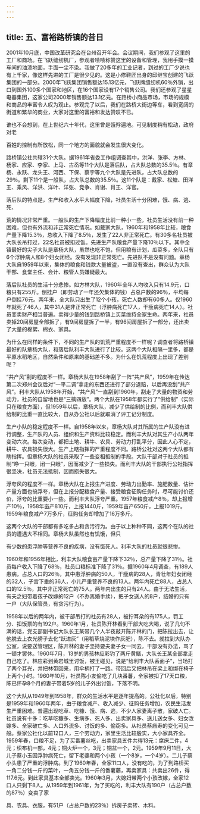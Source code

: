 ```yaml
---
---
---
```

title: 五、富裕路桥镇的昔日
---



2001年10月底，中国改革研究会在台州召开年会。会议期间，我们参观了这里的工厂和商场。在飞跃缝纫机厂，参观者啧啧称赞这里的设备和管理，我用手摸一摸车间的油漆地面，手面一尘不染。我做了20多年的工业记者，到过的工厂少说也有上千家，像这样先进的工厂是很少见的。这是小修鞋匠出身的邱继宝创建的飞跃集团的一部分。2000年飞跃集团销售额达15.13亿元，飞跃牌缝纫机60％外销，出口到国外100多个国家和地区，在16个国家设有17个销售公司。我们还参观了星星电器集团，这家公司2000年销售额达13.1亿元。在路桥小商品市场，市场的规模和商品的丰富令人叹为观止。参观完了以后，我们在路桥大街边等车，看到宽阔的街道和繁华的商业，大家对这里的富裕和发达赞叹不已。

谁也不会想到，在上世纪六十年代，这里曾是饿殍遍地。可见制度稍有松动，政府对老

百姓的控制有所放松，同一个地方的面貌就会发生很大变化。

路桥镇公社共辖31个大队。据1961年省委工作组调查其中，洪洋、张李、方林、杨家、应家、李家、上马、古岙等11个大队是落后队，占大队总数的35.5％。有章杨、永跃、龙头王、河西、下保、蔡宇等九个大队是先进队，占大队总数的29％。剩下11个是一般队，占大队总数的35.5％。这11个队是：戴家、松塘、田洋王、乘风、洋洪、洋叶、洋张、竞争、肖谢、肖王、洋官。

落后队的特点是，生产和收入水平大幅度下降，社员生活十分困难，饿、病、逃、死、

荒的情况非常严重。一般队的生产下降幅度比前一种小一些，社员生活没有前一种困难，但也有外流和非正常死亡情况。如戴家大队，1960年和1958年比较，粮食产量下降15.3％，总收入下降了8.5％，发生了22人非正常死亡。有30多名社员被大队长吊打过，22名社员被扣过饭。先进生产队粮食产量下降10％以下。其中全镇最好的尖子大队是章杨大队，虽然也吃不饱，但用粮有计划，瓜菜多，全队只有6个浮肿病人和8个妇女闭经。没有发现非正常死亡。先进队不是没有问题。章杨大队自1959年以来，集体的粮食和钱款大量被盗，一直没有查出，群众认为大队干部、食堂主任、会计、粮管人员嫌疑最大。

落后队社员的生活十分悲惨。如方林大队，1960年全年人均收入只有14.9元，口粮只有255斤。倒挂户（即劳动了一年还欠集体的钱）占总户数的96％，平均每户倒挂76元。两年来，全大队只出生了12个小孩，死亡人数却有60多人。仅1960年就死了46人，其中31人是非正常死亡（浮肿病死亡17人，干瘦病死亡14人）。社员变卖财产相当普遍。卖得少量的钱到路桥镇上买菜维持全家生命。两年来，社员卖掉20间房屋全部拆了，有9间房屋拆了一半，有96间房屋拆了一部分，还出卖了大量的棉絮、棉衣、家具。

为什么在同样的条件下，不同的生产队的饥荒严重程度不一样呢？调查者将路桥镇最好的队章杨大队，和落后队利丰大队进行了比较。这两个大队相隔一里多，都是平原水稻地区，自然条件和原来的基础差不多。为什么在饥荒程度上出现了差别呢？

“共产风”刮的程度不一样。章杨大队在1958年刮了一阵“共产风”，1959年在传达第二次郑州会议后对“一平二调”拿走的东西还进行了部分退赔，以后再没刮“共产风”。利丰大队从1958年开始，“共产风”一直刮到1960年，刮走了大量的物资和劳动力，社员的自留地也是“三擒四放”。两个大队在1958年都实行了“供给制”（实际只在粮食方面），但1959年以后，章杨大队，减少了供给制的比例，而利丰大队供给制的比重一直比较大，自从办公社以后就取消了评工记分制度。

生产小队的稳定程度不一样。自1958年以来，章杨大队对其所属的生产队没有进行调整，生产队的人员、组织和生产资料比较稳定。而利丰大队对其生产小队两年变动六次。每次变动，都把土地、耕牛、农具、劳动力打乱平分，因此人心不定，耕牛、农具损失很大。生产上瞎指挥的严重程度不同。路桥公社对这两个大队都有瞎指挥。但章杨大队的社员采取了一些变相抵制的手段。大队干部对于社员的抵制“睁一只眼，闭一只眼”，因而减少了一些损失。而利丰大队的干部执行公社指挥很坚决，社员无法抵制，因而损失很大。

浮夸风的程度不一样。章杨大队在上报生产进度、劳动力出勤率、施肥数量、估计产量方面也搞浮夸，但在上报分配粮食产量、接受粮食征购任务时，尽可能讨价还价，浮夸的比重要小一些。而利丰大队浮夸严重。1957年粮食减产8％，却上报增产10％，1958年亩产810斤，上报1440斤，1959年亩产650斤，上报1019斤。1959年粮食减产7万多斤，征购任务却增加了16万多斤。

这两个大队的干部都有多吃多占和贪污行为。由于以上种种不同，这两个在队的社员的遭遇大不相同。章杨大队虽然也有饥饿，但只

有少数的患浮肿等营养不良的疾病，没有饿死人。利丰大队的社员就很悲惨。

1960年和1956年相比，利丰大队粮食亩产量下降下32％，总产量下降了31％。社员每户收入下降了68％，社员口粮标准下降了31％。据1960年4月调查，有189人患病，占总人口的26％，其中患浮肿病的50人，干瘦病的28人，青壮年妇女闭经的32人，子宫下垂的36人，小儿严重营养不良的13人。两年内死亡88人，占总人口的12.5％，其中非正常死亡的75人。两年内出生的只有24人。由于无法生活，有夫之妇带着孩子改嫁的12户（不办离婚手续），把子女送人的8户，结婚的只有一户（大队保管员，有贪污行为）。

1958年以后的两年内，被干部吊打的社员有28人，被拧耳朵的有175人，罚工分、扣饭票的有192户。1960年1月，社员陈开林看到干部大吃大喝，说了几句不满的话，党支部副书记大队长王某带几个人半夜敲开陈开林的门，把陈拉出去，让他脱去上衣光膀子去化“跃进灰”（用稻草烧泥块作灰肥），陈不去。就拉到大队办公室，说要送管理区，陈开林的妻子坚持要夫妻子女一同去，干部没有办法，骂了一顿才罢休。1960年7月，13岁的男孩林应彩钓了两斤黄鳝，大队长王某全部拿走自己吃了。林应彩到黄岩城里讨饭，被王碰见，说是“给利丰大队丢面子”，当场打了两个耳光，并把林带回来，用伞柄打了一路。带回后又把林吊在梁上和绑在椅子上两个小时。1960年10月，社员陈小友偷吃了几块番薯，全家被扣了17天口粮，陈已怀孕8个月的妻子带着5岁的儿子外出讨饭，下落不明。

这个大队从1949年到1958年，群众的生活水平是逐年提高的。公社化以后，特别是1959年和1960年两年，由于粮食减产、收入减少、征购任务增加，农民生活发生严重困难。普遍出现吃草、吃糠、饿、病、逃，不少人家妻离子散，家破人亡。社员说有十多：吃草吃糠多、生病多、死人多、出卖家具多、送儿送女多、妇女改嫁多、全家破亡多、人口外流多、讨饭的多、偷窃多。从社员蔡庙寿的变化可见一般。蔡家公社化以前12口人，三个劳动力，家里生活比较殷实，大小家具齐全。1959年春，口粮不足，为了买番薯丝吃，出卖家具五件共得13元：席床二件，4元；织布机一部，4元；铜火炉一个，3元；铜盆一个，2元。1959年9月11日，大儿子蔡小玉因浮肿病死亡，留下老婆和两个小孩（一个8岁，一个4岁）。二儿子蔡小头患了严重的浮肿病。到了1960年春，全家11口人，没有吃的，为了到路桥买一角二分钱一斤的菜叶，一角五分钱一斤的番薯藤，再卖家具：共卖出26件，得117.6元。到此家具基本全部卖光。1960年3月，大媳妇带两个小孩改嫁，全家12口人只剩下8人。从1959年到1961年，为了买吃的，利丰大队有190户（占总户数的87％）变卖了家

具、农具、衣服，有51户（占总户数的23％）拆房子卖砖、木料。